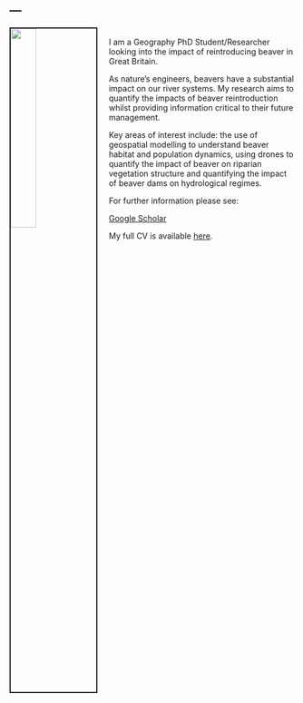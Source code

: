 ---
---

<link rel="stylesheet" href="styles.css" type="text/css">

<img src="images/Beaver_Firearms.jpg" style="width:30%; border:2px solid; margin-right: 20px" align="left">
\
I am a Geography PhD Student/Researcher looking into the impact of reintroducing beaver in Great Britain. 

As nature’s engineers, beavers have a substantial impact on our river systems. My research aims to quantify the impacts of beaver reintroduction whilst providing information critical to their future management.

Key areas of interest include: the use of geospatial modelling to understand beaver habitat and population dynamics, using drones to quantify the impact of beaver on riparian vegetation structure and quantifying the impact of beaver dams on hydrological regimes.

For further information please see:


[Google Scholar](https://scholar.google.co.uk/citations?user=liRn8cYAAAAJ&hl=en) 


My full CV is available [here](files/Hugh_Graham_CV.pdf).